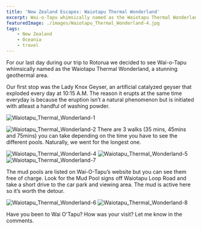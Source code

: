 ```yaml
---
title: 'New Zealand Escapes: Waiotapu Thermal Wonderland'
excerpt: Wai-o-Tapu whimsically named as the Waiotapu Thermal Wonderland, is a stunning geothermal area near Rotorua.
featuredImage: ./images/Waiotapu_Thermal_Wonderland-4.jpg
tags:
    - New Zealand
    - Oceania
    - travel
---
```


For our last day during our trip to Rotorua we decided to see Wai-o-Tapu whimsically named as the Waiotapu Thermal
Wonderland, a stunning geothermal area.

Our first stop was the Lady Knox Geyser, an artificial catalyzed geyser that exploded every day at 10:15 A.M. The reason
it erupts at the same time everyday is because the eruption isn’t a natural phenomenon but is initiated with atleast a
handful of washing powder.

![Waiotapu_Thermal_Wonderland-1](./images/Waiotapu_Thermal_Wonderland-1.jpg)

![Waiotapu_Thermal_Wonderland-2](./images/Waiotapu_Thermal_Wonderland-2.jpg) There are 3 walks (35 mins, 45mins and
75mins) you can take depending on the time you have to see the different pools. Naturally, we went for the longest one.

![Waiotapu_Thermal_Wonderland-4](./images/Waiotapu_Thermal_Wonderland-4.jpg)
![Waiotapu_Thermal_Wonderland-5](./images/Waiotapu_Thermal_Wonderland-5.jpg)
![Waiotapu_Thermal_Wonderland-7](./images/Waiotapu_Thermal_Wonderland-7.jpg)

The mud pools are listed on Wai-O-Tapu’s website but you can see them free of charge. Look for the Mud Pool signs off
Waiotapu Loop Road and take a short drive to the car park and viewing area. The mud is active here so it’s worth the
detour.

![Waiotapu_Thermal_Wonderland-6](./images/Waiotapu_Thermal_Wonderland-6.jpg)
![Waiotapu_Thermal_Wonderland-8](./images/Waiotapu_Thermal_Wonderland-8.jpg)

Have you been to Wai O'Tapu? How was your visit? Let me know in the comments.
